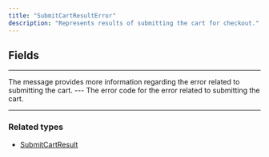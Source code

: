 ```yaml
---
title: "SubmitCartResultError"
description: "Represents results of submitting the cart for checkout."
---
```


## Fields

---

<ParamField path="message" type="String!">
The message provides more information regarding the error related to submitting the cart.
</ParamField>
---

<ParamField path="code" type="SubmitCartResultErrorCode!">
The error code for the error related to submitting the cart.
</ParamField>

---

### Related types

* [SubmitCartResult](/api-reference/submitcartresult)